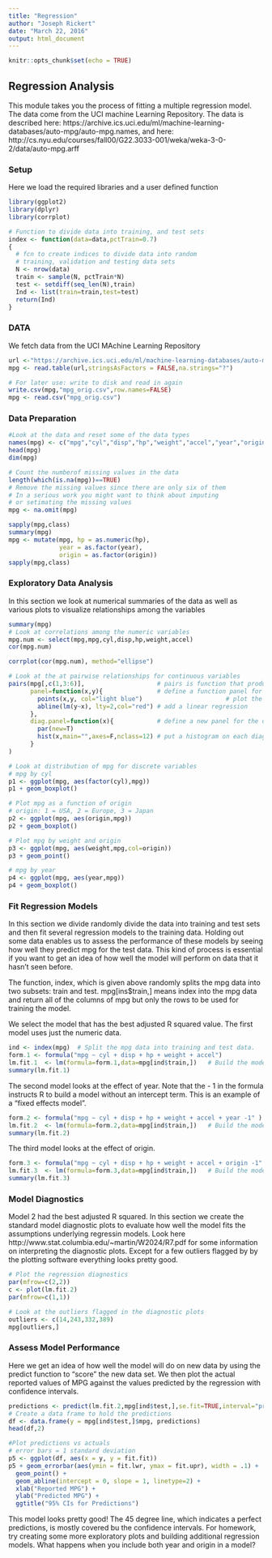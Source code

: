 ---
title: "Regression"
author: "Joseph Rickert"
date: "March 22, 2016"
output: html_document
---

```{r setup, include=FALSE}
knitr::opts_chunk$set(echo = TRUE)
```
## Regression Analysis
This module takes you the process of fitting a multiple regression model. The data come from the UCI machine Learning Repository. The data is described here:
https://archive.ics.uci.edu/ml/machine-learning-databases/auto-mpg/auto-mpg.names, and here: http://cs.nyu.edu/courses/fall00/G22.3033-001/weka/weka-3-0-2/data/auto-mpg.arff

### Setup   
Here we load the required libraries and a user defined function  
```{r}
library(ggplot2)
library(dplyr)
library(corrplot)

# Function to divide data into training, and test sets 
index <- function(data=data,pctTrain=0.7)
{
  # fcn to create indices to divide data into random 
  # training, validation and testing data sets
  N <- nrow(data)                                     
  train <- sample(N, pctTrain*N)                              
  test <- setdiff(seq_len(N),train) 
  Ind <- list(train=train,test=test)
  return(Ind)
} 

```  

### DATA 
We fetch data from the UCI MAchine Learning Repository
```{r}
url <-"https://archive.ics.uci.edu/ml/machine-learning-databases/auto-mpg/auto-mpg.data"
mpg <- read.table(url,stringsAsFactors = FALSE,na.strings="?")

# For later use: write to disk and read in again
write.csv(mpg,"mpg_orig.csv",row.names=FALSE)
mpg <- read.csv("mpg_orig.csv")
```  
### Data Preparation
```{r}
#Look at the data and reset some of the data types
names(mpg) <- c("mpg","cyl","disp","hp","weight","accel","year","origin","name")
head(mpg)
dim(mpg)

# Count the numberof missing values in the data
length(which(is.na(mpg))==TRUE)
# Remove the missing values since there are only six of them
# In a serious work you might want to think about imputing 
# or setimating the missing values
mpg <- na.omit(mpg)

sapply(mpg,class)
summary(mpg)
mpg <- mutate(mpg, hp = as.numeric(hp),
              year = as.factor(year),
              origin = as.factor(origin))
sapply(mpg,class)
``` 

### Exploratory Data Analysis
In this section we look at numerical summaries of the data as well as various plots to visualize relationships among the variables
```{r}
summary(mpg)
# Look at correlations among the numeric variables
mpg.num <- select(mpg,mpg,cyl,disp,hp,weight,accel)
cor(mpg.num)

corrplot(cor(mpg.num), method="ellipse")

# Look at the at pairwise relationships for continuous variables
pairs(mpg[,c(1,3:6)],                    # pairs is function that produces a maatrix of scatter plots
      panel=function(x,y){               # define a function panel for the content of the matrix 
        points(x,y, col="light blue")                       # plot the points
        abline(lm(y~x), lty=2,col="red") # add a linear regression 
      },
      diag.panel=function(x){            # define a new panel for the diagonals
        par(new=T)
        hist(x,main="",axes=F,nclass=12) # put a histogram on each diagonal
      }
)

# Look at distribution of mpg for discrete variables
# mpg by cyl
p1 <- ggplot(mpg, aes(factor(cyl),mpg))
p1 + geom_boxplot()

# Plot mpg as a function of origin
# origin: 1 = USA, 2 = Europe, 3 = Japan
p2 <- ggplot(mpg, aes(origin,mpg))
p2 + geom_boxplot()

# Plot mpg by weight and origin
p3 <- ggplot(mpg, aes(weight,mpg,col=origin))
p3 + geom_point()

# mpg by year
p4 <- ggplot(mpg, aes(year,mpg))
p4 + geom_boxplot()

```      

### Fit Regression Models
In this section we divide randomly divide the data into training and test sets and then fit several regression models to the training data. Holding out some data enables us to assess the performance of these models by seeing how well they predict mpg for the test data. This kind of process is essential if you want to get an idea of how well the model will perform on data that it hasn't seen before. 

The function, index, which is given above randomly splits the mpg data into two subsets: train and test. mpg[ins$train,] means index into the mpg data and return all of the columns of mpg but only the rows to be used for training the model.  

We select the model that has the best adjusted R squared value.
The first model uses just the numeric data.
```{r}
ind <- index(mpg)  # Split the mpg data into training and test data.
form.1 <- formula("mpg ~ cyl + disp + hp + weight + accel")
lm.fit.1  <- lm(formula=form.1,data=mpg[ind$train,])   # Build the model
summary(lm.fit.1)
```   
The second model looks at the effect of year. Note that the - 1 in the formula instructs R to build a model without an intercept term. This is an example of a "fixed effects model".
```{r}
form.2 <- formula("mpg ~ cyl + disp + hp + weight + accel + year -1" )
lm.fit.2  <- lm(formula=form.2,data=mpg[ind$train,])   # Build the model
summary(lm.fit.2)
```   
The third model looks at the effect of origin.
```{r}
form.3 <- formula("mpg ~ cyl + disp + hp + weight + accel + origin -1" )
lm.fit.3  <- lm(formula=form.3,data=mpg[ind$train,])   # Build the model
summary(lm.fit.3)
```   
### Model Diagnostics
Model 2 had the best adjusted R squared. In this section we create the standard model diagnostic plots to evaluate how well the model fits the assumptions underlying regressin models. Look here http://www.stat.columbia.edu/~martin/W2024/R7.pdf for some information on interpreting the diagnostic plots. Except for a few outliers flagged by by the plotting software everything looks pretty good.
```{r}
# Plot the regression diagnostics
par(mfrow=c(2,2))
c <- plot(lm.fit.2)
par(mfrow=c(1,1))

# Look at the outliers flagged in the diagnostic plots
outliers <- c(14,243,332,389)
mpg[outliers,]
``` 
### Assess Model Performance
Here we get an idea of how well the model will do on new data by using the predict function to "score" the new data set. We then plot the actual reported values of MPG against the values predicted by the regression with confidence intervals.

```{r}
predictions <- predict(lm.fit.2,mpg[ind$test,],se.fit=TRUE,interval="prediction")
# Create a data frame to hold the predictions
df <- data.frame(y = mpg[ind$test,]$mpg, predictions)
head(df,2)

#Plot predictions vs actuals 
# error bars = 1 standard deviation
p5 <- ggplot(df, aes(x = y, y = fit.fit))
p5 + geom_errorbar(aes(ymin = fit.lwr, ymax = fit.upr), width = .1) +
  geom_point() + 
  geom_abline(intercept = 0, slope = 1, linetype=2) +
  xlab("Reported MPG") +
  ylab("Predicted MPG") +
  ggtitle("95% CIs for Predictions")
```     

This model looks pretty good! The 45 degree line, which indicates a perfect predictions, is mostly covered bu the confidence intervals. For homework, try creating some more exploratory plots and building additional regression models. What happens when you include both year and origin in a model?


